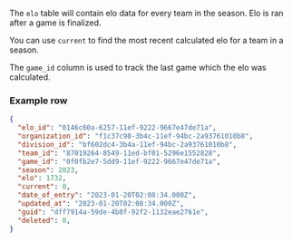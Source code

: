 The `elo` table will contain elo data for every team in the season. Elo is ran after a game is finalized.

You can use `current` to find the most recent calculated elo for a team in a season.

The `game_id` column is used to track the last game which the elo was calculated.

### Example row
```json
{
  "elo_id": "0146c60a-6257-11ef-9222-9667e47de71a",
  "organization_id": "f1c37c98-3b4c-11ef-94bc-2a93761010b8",
  "division_id": "bf602dc4-3b4a-11ef-94bc-2a93761010b8",
  "team_id": "87019264-8549-11ed-bf01-5296e1552828",
  "game_id": "0f0fb2e7-5dd9-11ef-9222-9667e47de71a",
  "season": 2023,
  "elo": 1732,
  "current": 0,
  "date_of_entry": "2023-01-20T02:08:34.000Z",
  "updated_at": "2023-01-20T02:08:34.000Z",
  "guid": "dff7914a-59de-4b8f-92f2-1132eae2761e",
  "deleted": 0,
}
```